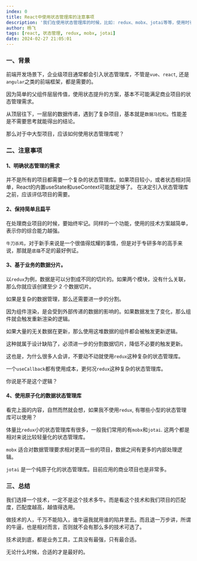 ```yaml
---
index: 0
title: React中使用状态管理库的注意事项
description: '我们在使用状态管理库的时候，比如: redux、mobx、jotai等等，使用时有什么是需要注意的?'
author: 杨飞
tags: [react, 状态管理, redux, mobx, jotai]
date: 2024-02-27 21:05:01
---
```


### 一、背景

前端开发场景下，企业级项目通常都会引入状态管理库，不管是`vue`、`react`, 还是`angular`之类的前端框架，都是需要的。

因为简单的父组件层层传值，使用状态提升的方案，基本不可能满足商业项目的状态管理需求。

从顶层往下，一层层的数据传递，遇到了复杂项目，基本就是`数据马拉松`。性能差是不需要思考就能得出的结论。

那么对于中大型项目，应该如何使用状态管理库呢？


### 二、注意事项

#### 1、明确状态管理的需求

并不是所有的项目都需要一个复杂的状态管理库。如果项目较小，或者状态相对简单，React的内置useState和useContext可能就足够了。
在决定引入状态管理库之前，应该评估项目的需要。

#### 2、保持简单且扁平

在处理商业项目的时候，要始终牢记。同样的一个功能，使用的技术方案越简单，表示你的综合能力越强。

`牛刀杀鸡`，对于新手来说是一个很值得炫耀的事情，但是对于专研多年的高手来说，那就是`底蕴`不足的最好例证。

#### 3、基于业务的数据分片。

  以`redux`为例，数据是可以分割成不同的切片的。如果两个模块，没有什么关联，那么你就应该创建至少 2 个数据切片。

  如果是复杂的数据管理，那么还需要进一步的分割。

  因为组件渲染，是会受到外部传递的数据的影响的。如果数据发生了变化，那么组件就会触发重新渲染的逻辑。

  如果大量的无关数据在更新，那么使用这堆数据的组件都会被触发更新逻辑。

  这种就属于设计缺陷了，必须进一步的分割数据切片，降低不必要的触发更新。

  这也是，为什么很多人会讲，不要动不动就使用`redux`这种复杂的状态管理库。

  一个`useCallback`都有使用成本，更何况`redux`这种复杂的状态管理库。

  你说是不是这个逻辑？

#### 4、使用原子化的数据状态管理库

  看完上面的内容，自然而然就会想，如果我不使用`redux`, 有哪些小型的状态管理库可以使用？

  体量比`redux`小的状态管理库有很多，一般我们常用的有`mobx`和`jotai`. 这两个都是相对来说比较轻量化的状态管理库。

  `mobx` 适合对数据管理要求相对更高一些的项目，数据之间有更多的内部处理逻辑。

  `jotai` 是一个纯原子化的状态管理库。目前应用的商业项目也是非常多。


### 三、总结

  我们选择一个技术，一定不是这个技术多牛。而是看这个技术和我们项目的匹配度，匹配度越高，越值得选用。

  做技术的人，千万不能陷入，谁牛逼我就用谁的陷井里去。而且退一万步讲，所谓的牛逼，也是相对而言，否则就不会有那么多的技术可选了。

  技术说到底，都是业务工具，工具没有最强，只有最合适。

  无论什么时候，合适的才是最好的。
